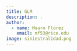 ```yaml
---
title: GLM
description: .
author: 
  - name: Mauro Florez
    email: mf53@rice.edu
image: siniestralidad.png
---
```

